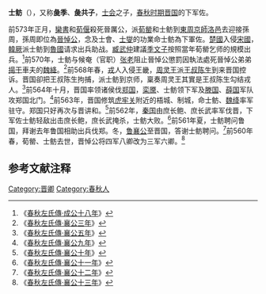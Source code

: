 {{模板:Infobox 先秦人物
|名称=士鲂
|姓=[[祁姓|祁]]
|氏=士
|名=鲂
|字=
|别名=彘季
|别字=
|谥号=共
|时代=春秋
|国家=[[晋国|晋]] 
|身份=下军佐
|出生=
|逝世=前560年
|父=[[士會|士會]]
}}
'''士鲂'''（{{bd|？||前560年||catIdx=S}}），又称'''彘季'''、'''彘共子'''，[[士会|士会]]之子，[[春秋时期|春秋时期]][[晋国|晋国]]的下军佐。

前573年正月，[[欒書|欒書]]和[[荀偃|荀偃]]殺死晉厲公，派[[荀罃|荀罃]]和士鲂到[[東周|東周]][[京師|京師]][[洛邑|洛邑]]去迎接孫周，孫周即位為[[晉悼公|晉悼公]]，念及士會、[[范文子|士燮]]的功業命士鲂為下軍佐。[[楚國|楚國]]入侵[[宋國|宋國]]，[[韓厥|韓厥]]派士鲂到[[魯國|魯國]]请求出兵助战。[[臧武仲|臧武仲]]建議[[季文子|季文子]]按照當年荀罃乞师的規模出兵。<ref>《[[s:春秋左氏傳/成公|春秋左氏傳·成公十八年]]》</ref>前570年，士鲂与候奄（官职）[[张老|张老]]阻止晉悼公懲罰因執法處死晉悼公弟弟[[揚干|揚干]]車夫的[[魏絳|魏絳]]。<ref>《[[s:春秋左氏傳/襄公|春秋左氏傳·襄公三年]]》</ref>前568年春，[[戎|戎]]人入侵王畿，[[周灵王|周灵王]]派[[王叔陈生|王叔陈生]]到来晋国控诉。晋国卻把王叔陈生拘捕，派士鲂到京师，稟奏周灵王其實是王叔陈生勾结戎人。<ref>《[[s:春秋左氏傳/襄公|春秋左氏傳·襄公五年]]》</ref>前564年十月，晋国率领诸侯伐[[郑国|郑国]]，[[栾黡|栾黡]]、士鲂领下军及[[滕国|滕国]]、[[薛国|薛国]]军队攻郑国北门。<ref>《[[s:春秋左氏傳/襄公|春秋左氏傳·襄公九年]]》</ref>前563年，晋国修筑[[虎牢关|虎牢关]]附近的梧城、制城，命士鲂、[[魏绛|魏绛]]率军驻守。郑国只好再次与晋讲和。<ref>《[[s:春秋左氏傳/襄公|春秋左氏傳·襄公十年]]》</ref>前562年，[[秦国|秦国]]由庶长鲍、庶长武率军伐晋，下军佐士鲂轻敌出击庶长鲍，庶长武掩杀，士鲂大败。<ref>《[[s:春秋左氏傳/襄公|春秋左氏傳·襄公十一年]]》</ref>前561年夏，士鲂聘问鲁国，拜谢去年鲁国相助出兵伐郑。冬，[[鲁襄公|鲁襄公]]至晋国，答谢士鲂聘问。<ref>《[[s:春秋左氏傳/襄公|春秋左氏傳·襄公十二年]]》</ref>前560年春，荀罃、士鲂去世，晋悼公将四军八卿改为三军六卿。<ref>《[[s:春秋左氏傳/襄公|春秋左氏傳·襄公十三年]]》</ref>

==参考文献注释==
{{Reflist}}
[[Category:晋卿|Category:晋卿]]
[[Category:春秋人|Category:春秋人]]